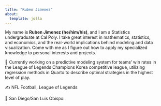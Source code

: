 ```yaml
---
title: "Ruben Jimenez"
about:
  template: jolla
---
```


My name is **Ruben Jimenez (he/him/his)**, and I am a Statistics undergraduate at Cal Poly. I take great interest in mathematics, statistics, and economics, and the real-world implications behind modeling and data visualization. Come with me as I figure out how to apply my specialized knowledge to personal interests and projects.

🔭 Currently working on a predictive modeling system for teams' win rates in the League of Legends Champions Korea competitive league, utilizing regression methods in Quarto to describe optimal strategies in the highest level of play.

✍ NFL Football, League of Legends

📍 San Diego/San Luis Obispo